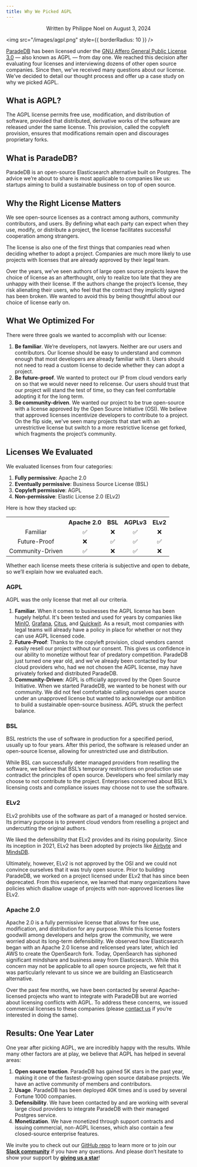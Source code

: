 ```yaml
---
title: Why We Picked AGPL
---
```


<p align="center">Written by Philippe Noel on August 3, 2024</p>

<img src="/images/agpl.png" style={{ borderRadius: 10 }} />

[ParadeDB](https://github.com/paradedb/paradedb) has been licensed under the [GNU Affero General Public License 3.0](https://www.gnu.org/licenses/agpl-3.0.en.html) — also known as AGPL — from day one. We reached this decision after evaluating four licenses and interviewing dozens of other open source companies. Since then, we’ve received many questions about our license. We’ve decided to detail our thought process and offer up a case study on why we picked AGPL.

## What is AGPL?

The AGPL license permits free use, modification, and distribution of software, provided that distributed, derivative works of the software are released under the same license. This provision, called the copyleft provision, ensures that modifications remain open and discourages proprietary forks.

## What is ParadeDB?

ParadeDB is an open-source Elasticsearch alternative built on Postgres. The advice we’re about to share is most applicable to companies like us: startups aiming to build a sustainable business on top of open source.

## Why the Right License Matters

We see open-source licenses as a contract among authors, community contributors, and users. By defining what each party can expect when they use, modify, or distribute a project, the license facilitates successful cooperation among strangers.

The license is also one of the first things that companies read when deciding whether to adopt a project. Companies are much more likely to use projects with licenses that are already approved by their legal team.

Over the years, we’ve seen authors of large open source projects leave the choice of license as an afterthought, only to realize too late that they are unhappy with their license. If the authors change the project’s license, they risk alienating their users, who feel that the contract they implicitly signed has been broken. We wanted to avoid this by being thoughtful about our choice of license early on.

## What We Optimized For

There were three goals we wanted to accomplish with our license:

1. **Be familiar**. We’re developers, not lawyers. Neither are our users and contributors. Our license should be easy to understand and common enough that most developers are already familiar with it. Users should not need to read a custom license to decide whether they can adopt a project.
2. **Be future-proof**. We wanted to protect our IP from cloud vendors early on so that we would never need to relicense. Our users should trust that our project will stand the test of time, so they can feel comfortable adopting it for the long term.
3. **Be community-driven**. We wanted our project to be true open-source with a license approved by the Open Source Initiative (OSI). We believe that approved licenses incentivize developers to contribute to a project. On the flip side, we've seen many projects that start with an unrestrictive license but switch to a more restrictive license get forked, which fragments the project’s community.

## Licenses We Evaluated

We evaluated licenses from four categories:

1. **Fully permissive**: Apache 2.0
2. **Eventually permissive**: Business Source License (BSL)
3. **Copyleft permissive**: AGPL
4. **Non-permissive**: Elastic License 2.0 (ELv2)

Here is how they stacked up:

<table
  id="table"
  style={{
    width: "100%",
    borderRadius: "10px",
  }}
>
  <tr
    style={{
      display: "flex",
      borderBottom: "solid 1px #ddd",
    }}
  >
    <th align="center" style={{ width: "28%", textAlign: "left" }}></th>
    <th
      align="center"
      style={{ width: "18%", textAlign: "left", paddingLeft: 32 }}
    >
      Apache 2.0
    </th>
    <th
      align="center"
      style={{ width: "18%", textAlign: "left", paddingLeft: 32 }}
    >
      BSL
    </th>
    <th
      align="center"
      style={{ width: "18%", textAlign: "left", paddingLeft: 32 }}
    >
      AGPLv3
    </th>
    <th
      align="center"
      style={{ width: "18%", textAlign: "left", paddingLeft: 32 }}
    >
      ELv2
    </th>
  </tr>
  <tr style={{ display: "flex" }}>
    <td
      align="center"
      style={{
        width: "28%",
        textAlign: "left",
        fontWeight: "bold",
      }}
    >
      Familiar
    </td>
    <td
      align="center"
      style={{
        width: "18%",
        textAlign: "left",
        paddingLeft: 32,
      }}
    >
      ✅
    </td>
    <td
      align="center"
      style={{
        width: "18%",
        textAlign: "left",
        paddingLeft: 32,
      }}
    >
      ❌
    </td>
    <td
      align="center"
      style={{
        width: "18%",
        textAlign: "left",
        paddingLeft: 32,
      }}
    >
      ✅
    </td>
    <td
      align="center"
      style={{
        width: "18%",
        textAlign: "left",
        paddingLeft: 32,
      }}
    >
      ❌
    </td>
  </tr>
  <tr style={{ display: "flex" }}>
    <td
      align="center"
      style={{
        width: "28%",
        textAlign: "left",
        fontWeight: "bold",
      }}
    >
      Future-Proof
    </td>
    <td
      align="center"
      style={{
        width: "18%",
        textAlign: "left",
        paddingLeft: 32,
      }}
    >
      ❌
    </td>
    <td
      align="center"
      style={{
        width: "18%",
        textAlign: "left",
        paddingLeft: 32,
      }}
    >
      ✅
    </td>
    <td
      align="center"
      style={{
        width: "18%",
        textAlign: "left",
        paddingLeft: 32,
      }}
    >
      ✅
    </td>
    <td
      align="center"
      style={{
        width: "18%",
        textAlign: "left",
        paddingLeft: 32,
      }}
    >
      ✅
    </td>
  </tr>
  <tr style={{ display: "flex" }}>
    <td
      align="center"
      style={{
        width: "28%",
        textAlign: "left",
        fontWeight: "bold",
      }}
    >
      Community-Driven
    </td>
    <td
      align="center"
      style={{
        width: "18%",
        textAlign: "left",
        paddingLeft: 32,
      }}
    >
      ✅
    </td>
    <td
      align="center"
      style={{
        width: "18%",
        textAlign: "left",
        paddingLeft: 32,
      }}
    >
      ❌
    </td>
    <td
      align="center"
      style={{
        width: "18%",
        textAlign: "left",
        paddingLeft: 32,
      }}
    >
      ✅
    </td>
    <td
      align="center"
      style={{
        width: "18%",
        textAlign: "left",
        paddingLeft: 32,
      }}
    >
      ❌
    </td>
  </tr>
</table>

Whether each license meets these criteria is subjective and open to debate, so we’ll explain how we evaluated each.

### AGPL

AGPL was the only license that met all our criteria.

1. **Familiar.** When it comes to businesses the AGPL license has been hugely helpful. It's been tested and used for years by companies like [MinIO](https://github.com/minio/minio), [Grafana](https://github.com/grafana/grafana), [Citus](https://github.com/citusdata/citus), and [Quickwit](https://github.com/quickwit-oss/quickwit). As a result, most companies with legal teams will already have a policy in place for whether or not they can use AGPL licensed code.
2. **Future-Proof**: Thanks to the copyleft provision, cloud vendors cannot easily resell our project without our consent. This gives us confidence in our ability to monetize without fear of predatory competition. ParadeDB just turned one year old, and we’ve already been contacted by four cloud providers who, had we not chosen the AGPL license, may have privately forked and distributed ParadeDB.
3. **Community-Driven**: AGPL is officially approved by the Open Source Initiative. When we started ParadeDB, we wanted to be honest with our community. We did not feel comfortable calling ourselves open source under an unapproved license but wanted to acknowledge our ambition to build a sustainable open-source business. AGPL struck the perfect balance.

### BSL

BSL restricts the use of software in production for a specified period, usually up to four years. After this period, the software is released under an open-source license, allowing for unrestricted use and distribution.

While BSL can successfully deter managed providers from reselling the software, we believe that BSL’s temporary restrictions on production use contradict the principles of open source. Developers who feel similarly may choose to not contribute to the project. Enterprises concerned about BSL’s licensing costs and compliance issues may choose not to use the software.

### ELv2

ELv2 prohibits use of the software as part of a managed or hosted service. Its primary purpose is to prevent cloud vendors from reselling a project and undercutting the original authors.

We liked the defensibility that ELv2 provides and its rising popularity. Since its inception in 2021, ELv2 has been adopted by projects like [Airbyte](https://github.com/airbytehq/airbyte) and [MindsDB](https://github.com/mindsdb/mindsdb).

Ultimately, however, ELv2 is not approved by the OSI and we could not convince ourselves that it was truly open source. Prior to building ParadeDB, we worked on a project licensed under ELv2 that has since been deprecated. From this experience, we learned that many organizations have policies which disallow usage of projects with non-approved licenses like ELv2.

### Apache 2.0

Apache 2.0 is a fully permissive license that allows for free use, modification, and distribution for any purpose. While this license fosters goodwill among developers and helps grow the community, we were worried about its long-term defensibility. We observed how Elasticsearch began with an Apache 2.0 license and relicensed years later, which led AWS to create the OpenSearch fork. Today, OpenSearch has siphoned significant mindshare and business away from Elasticsearch. While this concern may not be applicable to all open source projects, we felt that it was particularly relevant to us since we are building an Elasticsearch alternative.

Over the past few months, we have been contacted by several Apache-licensed projects who want to integrate with ParadeDB but are worried about licensing conflicts with AGPL. To address these concerns, we issued commercial licenses to these companies (please [contact us](mailto:support@paradedb.com) if you’re interested in doing the same).

## Results: One Year Later

One year after picking AGPL, we are incredibly happy with the results. While many other factors are at play, we believe that AGPL has helped in several areas:

1. **Open source traction**. ParadeDB has gained 5K stars in the past year, making it one of the fastest-growing open source database projects. We have an active community of members and contributors.
2. **Usage**. ParadeDB has been deployed 40K times and is used by several Fortune 1000 companies.
3. **Defensibility**. We have been contacted by and are working with several large cloud providers to integrate ParadeDB with their managed Postgres service.
4. **Monetization**. We have monetized through support contracts and issuing commercial, non-AGPL licenses, which also contain a few closed-source enterprise features.

We invite you to check out our [GitHub repo](https://github.com/paradedb/paradedb) to learn more or to join our [**Slack community**](https://join.slack.com/t/paradedbcommunity/shared_invite/zt-2lkzdsetw-OiIgbyFeiibd1DG~6wFgTQ) if you have any questions. And please don’t hesitate to show your support by [**giving us a star**](https://github.com/paradedb/paradedb)!
